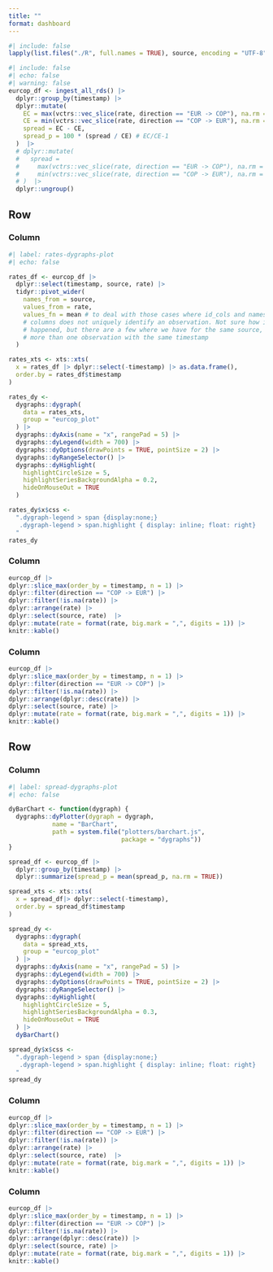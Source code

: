 ```yaml
---
title: ""
format: dashboard
---
```



```r
#| include: false
lapply(list.files("./R", full.names = TRUE), source, encoding = "UTF-8")
```

```r
#| include: false
#| echo: false
#| warning: false
eurcop_df <- ingest_all_rds() |> 
  dplyr::group_by(timestamp) |> 
  dplyr::mutate(
    EC = max(vctrs::vec_slice(rate, direction == "EUR -> COP"), na.rm = TRUE),
    CE = min(vctrs::vec_slice(rate, direction == "COP -> EUR"), na.rm = TRUE),
    spread = EC - CE,
    spread_p = 100 * (spread / CE) # EC/CE-1
  )  |> 
  # dplyr::mutate(
  #   spread = 
  #     max(vctrs::vec_slice(rate, direction == "EUR -> COP"), na.rm = TRUE) - 
  #     min(vctrs::vec_slice(rate, direction == "COP -> EUR"), na.rm = TRUE)
  # )  |> 
  dplyr::ungroup()
```

## Row

### Column {width="60%"}


```r
#| label: rates-dygraphs-plot
#| echo: false

rates_df <- eurcop_df |> 
  dplyr::select(timestamp, source, rate) |> 
  tidyr::pivot_wider(
    names_from = source, 
    values_from = rate, 
    values_fn = mean # to deal with those cases where id_cols and names_from 
    # columns does not uniquely identify an observation. Not sure how it 
    # happened, but there are a few where we have for the same source,
    # more than one observation with the same timestamp
  )

rates_xts <- xts::xts(
  x = rates_df |> dplyr::select(-timestamp) |> as.data.frame(), 
  order.by = rates_df$timestamp
)

rates_dy <- 
  dygraphs::dygraph(
  	data = rates_xts,
  	group = "eurcop_plot"
  ) |> 
  dygraphs::dyAxis(name = "x", rangePad = 5) |>
  dygraphs::dyLegend(width = 700) |>
  dygraphs::dyOptions(drawPoints = TRUE, pointSize = 2) |>
  dygraphs::dyRangeSelector() |>
  dygraphs::dyHighlight(
    highlightCircleSize = 5,
    highlightSeriesBackgroundAlpha = 0.2,
    hideOnMouseOut = TRUE
  )

rates_dy$x$css <- 
  ".dygraph-legend > span {display:none;}
   .dygraph-legend > span.highlight { display: inline; float: right}
  "
rates_dy
```

### Column {width="20%"}

```r
eurcop_df |> 
dplyr::slice_max(order_by = timestamp, n = 1) |> 
dplyr::filter(direction == "COP -> EUR") |> 
dplyr::filter(!is.na(rate)) |> 
dplyr::arrange(rate) |> 
dplyr::select(source, rate)  |> 
dplyr::mutate(rate = format(rate, big.mark = ",", digits = 1)) |> 
knitr::kable()
```

### Column {width="20%"}

```r
eurcop_df |> 
dplyr::slice_max(order_by = timestamp, n = 1) |> 
dplyr::filter(direction == "EUR -> COP") |> 
dplyr::filter(!is.na(rate)) |> 
dplyr::arrange(dplyr::desc(rate)) |> 
dplyr::select(source, rate) |> 
dplyr::mutate(rate = format(rate, big.mark = ",", digits = 1)) |> 
knitr::kable()
```


## Row

### Column {width="60%"}

```r
#| label: spread-dygraphs-plot
#| echo: false

dyBarChart <- function(dygraph) {
  dygraphs::dyPlotter(dygraph = dygraph,
            name = "BarChart",
            path = system.file("plotters/barchart.js",
                               package = "dygraphs"))
}

spread_df <- eurcop_df |> 
  dplyr::group_by(timestamp) |> 
  dplyr::summarize(spread_p = mean(spread_p, na.rm = TRUE))

spread_xts <- xts::xts(
  x = spread_df|> dplyr::select(-timestamp), 
  order.by = spread_df$timestamp
)

spread_dy <- 
  dygraphs::dygraph(
  	data = spread_xts,
  	group = "eurcop_plot"
  ) |>
  dygraphs::dyAxis(name = "x", rangePad = 5) |>
  dygraphs::dyLegend(width = 700) |>
  dygraphs::dyOptions(drawPoints = TRUE, pointSize = 2) |>
  dygraphs::dyRangeSelector() |>
  dygraphs::dyHighlight(
    highlightCircleSize = 5,
    highlightSeriesBackgroundAlpha = 0.3,
    hideOnMouseOut = TRUE
  ) |> 
  dyBarChart()

spread_dy$x$css <- 
  ".dygraph-legend > span {display:none;}
   .dygraph-legend > span.highlight { display: inline; float: right}
  "
spread_dy
```

### Column {width="20%"}

```r
eurcop_df |> 
dplyr::slice_max(order_by = timestamp, n = 1) |> 
dplyr::filter(direction == "COP -> EUR") |> 
dplyr::filter(!is.na(rate)) |> 
dplyr::arrange(rate) |> 
dplyr::select(source, rate)  |> 
dplyr::mutate(rate = format(rate, big.mark = ",", digits = 1)) |> 
knitr::kable()
```

### Column {width="20%"}

```r
eurcop_df |> 
dplyr::slice_max(order_by = timestamp, n = 1) |> 
dplyr::filter(direction == "EUR -> COP") |> 
dplyr::filter(!is.na(rate)) |> 
dplyr::arrange(dplyr::desc(rate)) |> 
dplyr::select(source, rate) |> 
dplyr::mutate(rate = format(rate, big.mark = ",", digits = 1)) |> 
knitr::kable()
```
